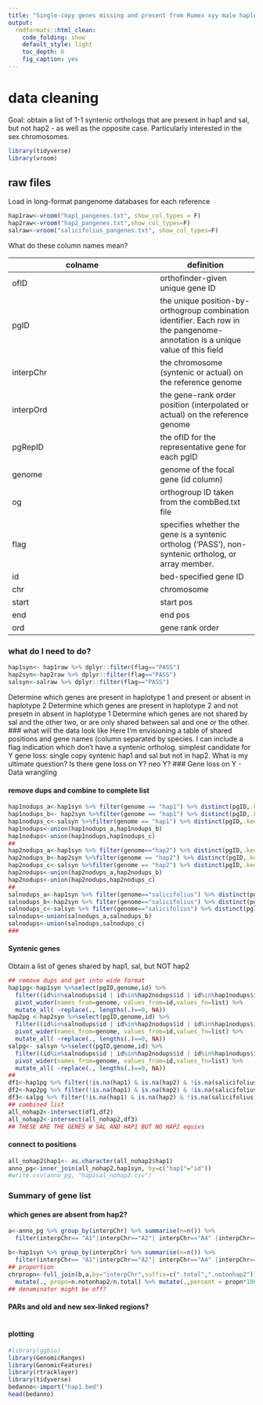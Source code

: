 ```yaml
---
title: "Single-copy genes missing and present from Rumex xyy male haplotype assemblies and Rumex salicifolius"
output:
  rmdformats::html_clean:
    code_folding: show
    default_style: light
    toc_depth: 6
    fig_caption: yes
---
```


# data cleaning
Goal: obtain a list of 1-1 syntenic orthologs that are present in hap1 and sal, but not hap2 - as well as the opposite case. Particularly interested in the sex chromosomes.
```r
library(tidyverse)
library(vroom)
```

## raw files
Load in long-format pangenome databases for each reference
```r
hap1raw<-vroom("hap1_pangenes.txt", show_col_types = F)
hap2raw<-vroom("hap2_pangenes.txt",show_col_types=F)
salraw<-vroom("salicifolius_pangenes.txt", show_col_types=F)
```
What do these column names mean?

colname  |definition
---------|------
ofID | orthofinder-given unique gene ID
pgID | the unique position-by-orthogroup combination identifier. Each row in the pangenome-annotation is a unique value of this field
interpChr |  the chromosome (syntenic or actual) on the reference genome
interpOrd     | the gene-rank order position (interpolated or actual) on the reference genome
pgRepID     | the ofID for the representative gene for each pgID
genome    | genome of the focal gene (id column)
og   | orthogroup ID taken from the combBed.txt file
flag| specifies whether the gene is a syntenic ortholog (‘PASS’), non-syntenic ortholog, or array member.
id| bed-specified gene ID 
chr| chromosome
start| start pos
end | end pos
ord | gene rank order

### what do I need to do?
```r
hap1syn<- hap1raw %>% dplyr::filter(flag=="PASS")
hap2syn<-hap2raw %>% dplyr::filter(flag=="PASS")
salsyn<-salraw %>% dplyr::filter(flag=="PASS")
```
Determine which genes are present in haplotype 1 and present or absent in haplotype 2
Determine which genes are present in haplotype 2 and not presetn in absent in haplotype 1
Determine which genes are not shared by sal and the other two, or are only shared between sal and one or the other. 
### what will the data look like
Here I'm envisioning a table of shared positions and gene names (column separated by species. I can include a flag indication which don't have a syntenic ortholog. 
simplest candidate for Y gene loss: single copy syntenic hap1 and sal but not in hap2.
What is my ultimate question? 
Is there gene loss on Y? neo Y? 
### Gene loss on Y - Data wrangling

#### remove dups and combine to complete list
```r
hap1nodups_a<-hap1syn %>% filter(genome == "hap1") %>% distinct(pgID,.keep_all=TRUE) %>% select(id)
hap1nodups_b<- hap2syn %>%filter(genome == "hap1") %>% distinct(pgID,.keep_all=TRUE) %>% select(id)
hap1nodups_c<-salsyn %>%filter(genome == "hap1") %>% distinct(pgID,.keep_all=TRUE) %>% select(id)
hap1nodups<-union(hap1nodups_a,hap1nodups_b) 
hap1nodups<-union(hap1nodups,hap1nodups_c) 
##
hap2nodups_a<-hap1syn %>% filter(genome=="hap2") %>% distinct(pgID,.keep_all=TRUE) %>% select(id)
hap2nodups_b<-hap2syn %>%filter(genome == "hap2") %>% distinct(pgID,.keep_all=TRUE) %>% select(id)
hap2nodups_c<-salsyn %>%filter(genome == "hap2") %>% distinct(pgID,.keep_all=TRUE) %>% select(id)
hap2nodups<-union(hap2nodups_a,hap2nodups_b) 
hap2nodups<-union(hap2nodups,hap2nodups_c)
##
salnodups_a<-hap1syn %>% filter(genome=="salicifolius") %>% distinct(pgID,.keep_all=TRUE) %>% select(id)
salnodups_b<-hap2syn %>% filter(genome=="salicifolius") %>% distinct(pgID,.keep_all=TRUE) %>% select(id)
salnodups_c<-salsyn %>% filter(genome=="salicifolius") %>% distinct(pgID,.keep_all=TRUE) %>% select(id)
salnodups<-union(salnodups_a,salnodups_b) 
salnodups<-union(salnodups,salnodups_c)
###
```


#### Syntenic genes
Obtain a list of genes shared by hap1, sal, but NOT hap2
```r
## remove dups and get into wide format
hap1pg<-hap1syn %>%select(pgID,genome,id) %>%
  filter((id%in%salnodups$id | id%in%hap2nodups$id | id%in%hap1nodups$id)) %>%
  pivot_wider(names_from=genome, values_from=id,values_fn=list) %>% 
  mutate_all( ~replace(., lengths(.)==0, NA))
hap2pg <-hap2syn %>%select(pgID,genome,id) %>%
  filter((id%in%salnodups$id | id%in%hap2nodups$id | id%in%hap1nodups$id)) %>%
  pivot_wider(names_from=genome, values_from=id,values_fn=list) %>% 
  mutate_all( ~replace(., lengths(.)==0, NA))
salpg<- salsyn %>%select(pgID,genome,id) %>%
  filter((id%in%salnodups$id | id%in%hap2nodups$id | id%in%hap1nodups$id)) %>%
  pivot_wider(names_from=genome, values_from=id,values_fn=list) %>% 
  mutate_all( ~replace(., lengths(.)==0, NA))
##
df1<-hap1pg %>% filter(!is.na(hap1) & is.na(hap2) & !is.na(salicifolius)) %>% select(hap1)
df2<-hap2pg %>% filter(!is.na(hap1) & is.na(hap2) & !is.na(salicifolius)) %>% select(hap1)
df3<-salpg %>% filter(!is.na(hap1) & is.na(hap2) & !is.na(salicifolius)) %>% select(hap1)
## combined list
all_nohap2<-intersect(df1,df2)
all_nohap2<-intersect(all_nohap2,df3)
## THESE ARE THE GENES W SAL AND HAP1 BUT NO HAP2 equivs
```
#### connect to positions
```r
all_nohap2$hap1<- as.character(all_nohap2$hap1)
anno_pg<-inner_join(all_nohap2,hap1syn, by=c("hap1"="id"))
#write.csv(anno_pg, "hap1sal_nohap2.csv")
```
### Summary of gene list

#### which genes are absent from hap2?
```r
a<-anno_pg %>% group_by(interpChr) %>% summarise(n=n()) %>% 
  filter(interpChr== "A1"|interpChr=="A2"| interpChr=="A4" |interpChr=="X")

b<-hap1syn %>% group_by(interpChr) %>% summarise(n=n()) %>%
  filter(interpChr== "A1"|interpChr=="A2"| interpChr=="A4" |interpChr=="X")
## proportion
chrpropn<-full_join(b,a,by="interpChr",suffix=c(".total",".notonhap2")) %>% 
  mutate(., propn=n.notonhap2/n.total) %>% mutate(.,percent = propn*100)
## denominator might be off?
```
#### PARs and old and new sex-linked regions?
```r

```



#### plotting
```r
#library(ggbio)
library(GenomicRanges)
library(GenomicFeatures)
library(rtracklayer)
library(tidyverse)
bedanno<-import("hap1.bed")
head(bedanno)

```

